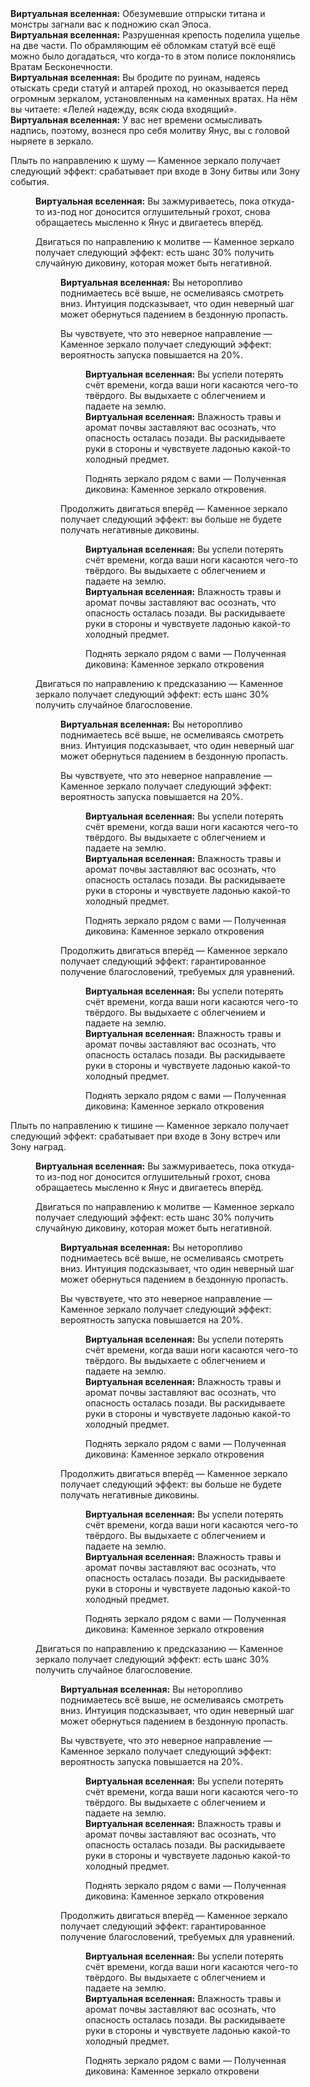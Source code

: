 {{Диалог Начало}}
:'''Виртуальная вселенная:''' Обезумевшие отпрыски титана и монстры загнали вас к подножию скал Эпоса.
:'''Виртуальная вселенная:''' Разрушенная крепость поделила ущелье на две части. По обрамляющим её обломкам статуй всё ещё можно было догадаться, что когда-то в этом полисе поклонялись Вратам Бесконечности.
:'''Виртуальная вселенная:''' Вы бродите по руинам, надеясь отыскать среди статуй и алтарей проход, но оказывается перед огромным зеркалом, установленным на каменных вратах. На нём вы читаете: «Лелей надежду, всяк сюда входящий».
:'''Виртуальная вселенная:''' У вас нет времени осмысливать надпись, поэтому, вознеся про себя молитву Янус, вы с головой ныряете в зеркало.
:{{Диалог|Звезда}} Плыть по направлению к шуму &mdash; Каменное зеркало получает следующий эффект: срабатывает при входе в Зону битвы или Зону события.
::'''Виртуальная вселенная:''' Вы зажмуриваетесь, пока откуда-то из-под ног доносится оглушительный грохот, снова обращаетесь мысленно к Янус и двигаетесь вперёд.
::{{Диалог|Звезда}} Двигаться по направлению к молитве &mdash; Каменное зеркало получает следующий эффект: есть шанс 30% получить случайную диковину, которая может быть негативной.
:::'''Виртуальная вселенная:''' Вы неторопливо поднимаетесь всё выше, не осмеливаясь смотреть вниз. Интуиция подсказывает, что один неверный шаг может обернуться падением в бездонную пропасть.
:::{{Диалог|Звезда}} Вы чувствуете, что это неверное направление &mdash; Каменное зеркало получает следующий эффект: вероятность запуска повышается на 20%.
::::'''Виртуальная вселенная:''' Вы успели потерять счёт времени, когда ваши ноги касаются чего-то твёрдого. Вы выдыхаете с облегчением и падаете на землю.
::::'''Виртуальная вселенная:''' Влажность травы и аромат почвы заставляют вас осознать, что опасность осталась позади. Вы раскидываете руки в стороны и чувствуете ладонью какой-то холодный предмет.
::::{{Диалог|Звезда}} Поднять зеркало рядом с вами &mdash; Полученная диковина: Каменное зеркало откровения.
:::{{Диалог|Звезда}} Продолжить двигаться вперёд &mdash; Каменное зеркало получает следующий эффект: вы больше не будете получать негативные диковины.
::::'''Виртуальная вселенная:''' Вы успели потерять счёт времени, когда ваши ноги касаются чего-то твёрдого. Вы выдыхаете с облегчением и падаете на землю.
::::'''Виртуальная вселенная:''' Влажность травы и аромат почвы заставляют вас осознать, что опасность осталась позади. Вы раскидываете руки в стороны и чувствуете ладонью какой-то холодный предмет.
::::{{Диалог|Звезда}} Поднять зеркало рядом с вами &mdash; Полученная диковина: Каменное зеркало откровения
::{{Диалог|Звезда}} Двигаться по направлению к предсказанию &mdash; Каменное зеркало получает следующий эффект: есть шанс 30% получить случайное благословение.
:::'''Виртуальная вселенная:''' Вы неторопливо поднимаетесь всё выше, не осмеливаясь смотреть вниз. Интуиция подсказывает, что один неверный шаг может обернуться падением в бездонную пропасть.
:::{{Диалог|Звезда}} Вы чувствуете, что это неверное направление &mdash; Каменное зеркало получает следующий эффект: вероятность запуска повышается на 20%.
::::'''Виртуальная вселенная:''' Вы успели потерять счёт времени, когда ваши ноги касаются чего-то твёрдого. Вы выдыхаете с облегчением и падаете на землю.
::::'''Виртуальная вселенная:''' Влажность травы и аромат почвы заставляют вас осознать, что опасность осталась позади. Вы раскидываете руки в стороны и чувствуете ладонью какой-то холодный предмет.
::::{{Диалог|Звезда}} Поднять зеркало рядом с вами &mdash; Полученная диковина: Каменное зеркало откровения
:::{{Диалог|Звезда}} Продолжить двигаться вперёд &mdash; Каменное зеркало получает следующий эффект: гарантированное получение благословений, требуемых для уравнений.
::::'''Виртуальная вселенная:''' Вы успели потерять счёт времени, когда ваши ноги касаются чего-то твёрдого. Вы выдыхаете с облегчением и падаете на землю.
::::'''Виртуальная вселенная:''' Влажность травы и аромат почвы заставляют вас осознать, что опасность осталась позади. Вы раскидываете руки в стороны и чувствуете ладонью какой-то холодный предмет.
::::{{Диалог|Звезда}} Поднять зеркало рядом с вами &mdash; Полученная диковина: Каменное зеркало откровения
:{{Диалог|Звезда}} Плыть по направлению к тишине &mdash; Каменное зеркало получает следующий эффект: срабатывает при входе в Зону встреч или Зону наград.
::'''Виртуальная вселенная:''' Вы зажмуриваетесь, пока откуда-то из-под ног доносится оглушительный грохот, снова обращаетесь мысленно к Янус и двигаетесь вперёд.
::{{Диалог|Звезда}} Двигаться по направлению к молитве &mdash; Каменное зеркало получает следующий эффект: есть шанс 30% получить случайную диковину, которая может быть негативной.
:::'''Виртуальная вселенная:''' Вы неторопливо поднимаетесь всё выше, не осмеливаясь смотреть вниз. Интуиция подсказывает, что один неверный шаг может обернуться падением в бездонную пропасть.
:::{{Диалог|Звезда}} Вы чувствуете, что это неверное направление &mdash; Каменное зеркало получает следующий эффект: вероятность запуска повышается на 20%.
::::'''Виртуальная вселенная:''' Вы успели потерять счёт времени, когда ваши ноги касаются чего-то твёрдого. Вы выдыхаете с облегчением и падаете на землю.
::::'''Виртуальная вселенная:''' Влажность травы и аромат почвы заставляют вас осознать, что опасность осталась позади. Вы раскидываете руки в стороны и чувствуете ладонью какой-то холодный предмет.
::::{{Диалог|Звезда}} Поднять зеркало рядом с вами &mdash; Полученная диковина: Каменное зеркало откровения
:::{{Диалог|Звезда}} Продолжить двигаться вперёд &mdash; Каменное зеркало получает следующий эффект: вы больше не будете получать негативные диковины.
::::'''Виртуальная вселенная:''' Вы успели потерять счёт времени, когда ваши ноги касаются чего-то твёрдого. Вы выдыхаете с облегчением и падаете на землю.
::::'''Виртуальная вселенная:''' Влажность травы и аромат почвы заставляют вас осознать, что опасность осталась позади. Вы раскидываете руки в стороны и чувствуете ладонью какой-то холодный предмет.
::::{{Диалог|Звезда}} Поднять зеркало рядом с вами &mdash; Полученная диковина: Каменное зеркало откровения
::{{Диалог|Звезда}} Двигаться по направлению к предсказанию &mdash; Каменное зеркало получает следующий эффект: есть шанс 30% получить случайное благословение.
:::'''Виртуальная вселенная:''' Вы неторопливо поднимаетесь всё выше, не осмеливаясь смотреть вниз. Интуиция подсказывает, что один неверный шаг может обернуться падением в бездонную пропасть.
:::{{Диалог|Звезда}} Вы чувствуете, что это неверное направление &mdash; Каменное зеркало получает следующий эффект: вероятность запуска повышается на 20%.
::::'''Виртуальная вселенная:''' Вы успели потерять счёт времени, когда ваши ноги касаются чего-то твёрдого. Вы выдыхаете с облегчением и падаете на землю.
::::'''Виртуальная вселенная:''' Влажность травы и аромат почвы заставляют вас осознать, что опасность осталась позади. Вы раскидываете руки в стороны и чувствуете ладонью какой-то холодный предмет.
::::{{Диалог|Звезда}} Поднять зеркало рядом с вами &mdash; Полученная диковина: Каменное зеркало откровения
:::{{Диалог|Звезда}} Продолжить двигаться вперёд &mdash; Каменное зеркало получает следующий эффект: гарантированное получение благословений, требуемых для уравнений.
::::'''Виртуальная вселенная:''' Вы успели потерять счёт времени, когда ваши ноги касаются чего-то твёрдого. Вы выдыхаете с облегчением и падаете на землю.
::::'''Виртуальная вселенная:''' Влажность травы и аромат почвы заставляют вас осознать, что опасность осталась позади. Вы раскидываете руки в стороны и чувствуете ладонью какой-то холодный предмет.
::::{{Диалог|Звезда}} Поднять зеркало рядом с вами &mdash; Полученная диковина: Каменное зеркало откровени
{{Диалог Конец}}